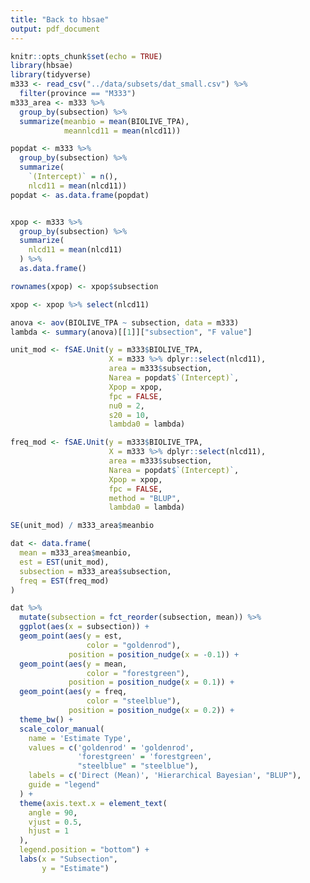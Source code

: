 ```yaml
---
title: "Back to hbsae"
output: pdf_document
---
```


```r
knitr::opts_chunk$set(echo = TRUE)
library(hbsae)
library(tidyverse)
m333 <- read_csv("../data/subsets/dat_small.csv") %>%
  filter(province == "M333")
m333_area <- m333 %>%
  group_by(subsection) %>%
  summarize(meanbio = mean(BIOLIVE_TPA),
            meannlcd11 = mean(nlcd11))
```

```r
popdat <- m333 %>%
  group_by(subsection) %>%
  summarize(
    `(Intercept)` = n(),
    nlcd11 = mean(nlcd11))
popdat <- as.data.frame(popdat)


xpop <- m333 %>%
  group_by(subsection) %>%
  summarize(
    nlcd11 = mean(nlcd11)
  ) %>%
  as.data.frame()

rownames(xpop) <- xpop$subsection

xpop <- xpop %>% select(nlcd11)

anova <- aov(BIOLIVE_TPA ~ subsection, data = m333)
lambda <- summary(anova)[[1]]["subsection", "F value"]

unit_mod <- fSAE.Unit(y = m333$BIOLIVE_TPA,
                      X = m333 %>% dplyr::select(nlcd11),
                      area = m333$subsection,
                      Narea = popdat$`(Intercept)`,
                      Xpop = xpop,
                      fpc = FALSE,
                      nu0 = 2,
                      s20 = 10,
                      lambda0 = lambda)

freq_mod <- fSAE.Unit(y = m333$BIOLIVE_TPA,
                      X = m333 %>% dplyr::select(nlcd11),
                      area = m333$subsection,
                      Narea = popdat$`(Intercept)`,
                      Xpop = xpop,
                      fpc = FALSE,
                      method = "BLUP",
                      lambda0 = lambda)

SE(unit_mod) / m333_area$meanbio

dat <- data.frame(
  mean = m333_area$meanbio,
  est = EST(unit_mod),
  subsection = m333_area$subsection,
  freq = EST(freq_mod)
)

dat %>%
  mutate(subsection = fct_reorder(subsection, mean)) %>%
  ggplot(aes(x = subsection)) +
  geom_point(aes(y = est,
                 color = "goldenrod"),
             position = position_nudge(x = -0.1)) +
  geom_point(aes(y = mean,
                 color = "forestgreen"),
             position = position_nudge(x = 0.1)) +
  geom_point(aes(y = freq,
                 color = "steelblue"),
             position = position_nudge(x = 0.2)) +
  theme_bw() +
  scale_color_manual(
    name = 'Estimate Type',
    values = c('goldenrod' = 'goldenrod',
               'forestgreen' = 'forestgreen',
               "steelblue" = "steelblue"),
    labels = c('Direct (Mean)', 'Hierarchical Bayesian', "BLUP"),
    guide = "legend"
  ) +
  theme(axis.text.x = element_text(
    angle = 90,
    vjust = 0.5,
    hjust = 1
  ),
  legend.position = "bottom") +
  labs(x = "Subsection",
       y = "Estimate")

```



